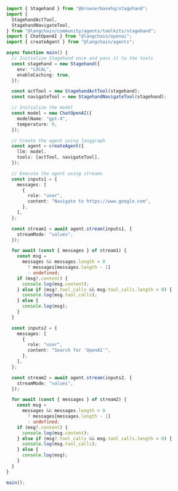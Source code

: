 ```typescript
import { Stagehand } from "@browserbasehq/stagehand";
import {
  StagehandActTool,
  StagehandNavigateTool,
} from "@langchain/community/agents/toolkits/stagehand";
import { ChatOpenAI } from "@langchain/openai";
import { createAgent } from "@langchain/agents";

async function main() {
  // Initialize Stagehand once and pass it to the tools
  const stagehand = new Stagehand({
    env: "LOCAL",
    enableCaching: true,
  });

  const actTool = new StagehandActTool(stagehand);
  const navigateTool = new StagehandNavigateTool(stagehand);

  // Initialize the model
  const model = new ChatOpenAI({
    modelName: "gpt-4",
    temperature: 0,
  });

  // Create the agent using langgraph
  const agent = createAgent({
    llm: model,
    tools: [actTool, navigateTool],
  });

  // Execute the agent using streams
  const inputs1 = {
    messages: [
      {
        role: "user",
        content: "Navigate to https://www.google.com",
      },
    ],
  };

  const stream1 = await agent.stream(inputs1, {
    streamMode: "values",
  });

  for await (const { messages } of stream1) {
    const msg =
      messages && messages.length > 0
        ? messages[messages.length - 1]
        : undefined;
    if (msg?.content) {
      console.log(msg.content);
    } else if (msg?.tool_calls && msg.tool_calls.length > 0) {
      console.log(msg.tool_calls);
    } else {
      console.log(msg);
    }
  }

  const inputs2 = {
    messages: [
      {
        role: "user",
        content: "Search for 'OpenAI'",
      },
    ],
  };

  const stream2 = await agent.stream(inputs2, {
    streamMode: "values",
  });

  for await (const { messages } of stream2) {
    const msg =
      messages && messages.length > 0
        ? messages[messages.length - 1]
        : undefined;
    if (msg?.content) {
      console.log(msg.content);
    } else if (msg?.tool_calls && msg.tool_calls.length > 0) {
      console.log(msg.tool_calls);
    } else {
      console.log(msg);
    }
  }
}

main();
```
